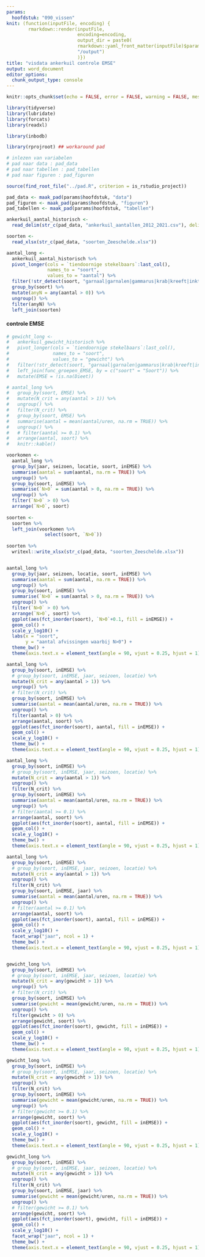 ```yaml
---
params:
  hoofdstuk: "090_vissen"
knit: (function(inputFile, encoding) {
        rmarkdown::render(inputFile,
                          encoding=encoding,
                          output_dir = paste0(
                          rmarkdown::yaml_front_matter(inputFile)$params$hoofdstuk, 
                          "/output")
                          )})
title: "visdata ankerkuil controle EMSE"
output: word_document
editor_options: 
  chunk_output_type: console
---
```


```r

knitr::opts_chunk$set(echo = FALSE, error = FALSE, warning = FALSE, message = FALSE, cache = FALSE)

```

```r

library(tidyverse)
library(lubridate)
library(forcats)
library(readxl)

library(inbodb)

library(rprojroot) ## workaround pad

```

```r

# inlezen van variabelen
# pad naar data : pad_data
# pad naar tabellen : pad_tabellen
# pad naar figuren : pad_figuren

source(find_root_file("../pad.R", criterion = is_rstudio_project))

pad_data <- maak_pad(params$hoofdstuk, "data")
pad_figuren <- maak_pad(params$hoofdstuk, "figuren")
pad_tabellen <- maak_pad(params$hoofdstuk, "tabellen")

```


```r

ankerkuil_aantal_historisch <- 
  read_delim(str_c(pad_data, "ankerkuil_aantallen_2012_2021.csv"), delim = ";")

soorten <- 
  read_xlsx(str_c(pad_data, "soorten_Zeeschelde.xlsx"))

aantal_long <-
  ankerkuil_aantal_historisch %>%
  pivot_longer(cols = `tiendoornige stekelbaars`:last_col(),
               names_to = "soort",
               values_to = "aantal") %>%
  filter(!str_detect(soort, "garnaal|garnalen|gammarus|krab|kreeft|inktvis|octopus|zeekat")) %>%
  group_by(soort) %>% 
  mutate(anyN = any(aantal > 0)) %>% 
  ungroup() %>% 
  filter(anyN) %>% 
  left_join(soorten)

```


#### controle EMSE

```r


# gewicht_long <-
#   ankerkuil_gewicht_historisch %>%
#   pivot_longer(cols = `tiendoornige stekelbaars`:last_col(),
#                names_to = "soort",
#                values_to = "gewicht") %>%
#   filter(!str_detect(soort, "garnaal|garnalen|gammarus|krab|kreeft|inktvis|octopus|zeekat")) %>%
#   left_join(func_groepen_EMSE, by = c("soort" = "Soort")) %>%
#   mutate(EMSE = !is.na(Dieet))

# aantal_long %>%
#   group_by(soort, EMSE) %>%
#   mutate(N_crit = any(aantal > 1)) %>%
#   ungroup() %>%
#   filter(N_crit) %>%
#   group_by(soort, EMSE) %>%
#   summarise(aantal = mean(aantal/uren, na.rm = TRUE)) %>%
#   ungroup() %>%
#   # filter(aantal >= 0.1) %>%
#   arrange(aantal, soort) %>%
#   knitr::kable()

voorkomen <-
  aantal_long %>%
  group_by(jaar, seizoen, locatie, soort, inEMSE) %>%
  summarise(aantal = sum(aantal, na.rm = TRUE)) %>%
  ungroup() %>%
  group_by(soort, inEMSE) %>%
  summarise(`N>0` = sum(aantal > 0, na.rm = TRUE)) %>%
  ungroup() %>%
  filter(`N>0` > 0) %>%
  arrange(`N>0`, soort)
  
soorten <- 
  soorten %>% 
  left_join(voorkomen %>% 
              select(soort, `N>0`))
  
soorten %>% 
  writexl::write_xlsx(str_c(pad_data, "soorten_Zeeschelde.xlsx"))


aantal_long %>%
  group_by(jaar, seizoen, locatie, soort, inEMSE) %>%
  summarise(aantal = sum(aantal, na.rm = TRUE)) %>%
  ungroup() %>%
  group_by(soort, inEMSE) %>%
  summarise(`N>0` = sum(aantal > 0, na.rm = TRUE)) %>%
  ungroup() %>%
  filter(`N>0` > 0) %>%
  arrange(`N>0`, soort) %>%
  ggplot(aes(fct_inorder(soort), `N>0`+0.1, fill = inEMSE)) +
  geom_col() +
  scale_y_log10() +
  labs(x = "soort",
       y = "aantal afvissingen waarbij N>0") +
  theme_bw() +
  theme(axis.text.x = element_text(angle = 90, vjust = 0.25, hjust = 1))

aantal_long %>%
  group_by(soort, inEMSE) %>%
  # group_by(soort, inEMSE, jaar, seizoen, locatie) %>%
  mutate(N_crit = any(aantal > 1)) %>%
  ungroup() %>%
  # filter(N_crit) %>%
  group_by(soort, inEMSE) %>%
  summarise(aantal = mean(aantal/uren, na.rm = TRUE)) %>%
  ungroup() %>%
  filter(aantal > 0) %>%
  arrange(aantal, soort) %>%
  ggplot(aes(fct_inorder(soort), aantal, fill = inEMSE)) +
  geom_col() +
  scale_y_log10() +
  theme_bw() +
  theme(axis.text.x = element_text(angle = 90, vjust = 0.25, hjust = 1))

aantal_long %>%
  group_by(soort, inEMSE) %>%
  # group_by(soort, inEMSE, jaar, seizoen, locatie) %>%
  mutate(N_crit = any(aantal > 1)) %>%
  ungroup() %>%
  filter(N_crit) %>%
  group_by(soort, inEMSE) %>%
  summarise(aantal = mean(aantal/uren, na.rm = TRUE)) %>%
  ungroup() %>%
  # filter(aantal >= 0.1) %>%
  arrange(aantal, soort) %>%
  ggplot(aes(fct_inorder(soort), aantal, fill = inEMSE)) +
  geom_col() +
  scale_y_log10() +
  theme_bw() +
  theme(axis.text.x = element_text(angle = 90, vjust = 0.25, hjust = 1))

aantal_long %>%
  group_by(soort, inEMSE) %>%
  # group_by(soort, inEMSE, jaar, seizoen, locatie) %>%
  mutate(N_crit = any(aantal > 1)) %>%
  ungroup() %>%
  filter(N_crit) %>%
  group_by(soort, inEMSE, jaar) %>%
  summarise(aantal = mean(aantal/uren, na.rm = TRUE)) %>%
  ungroup() %>%
  # filter(aantal >= 0.1) %>%
  arrange(aantal, soort) %>%
  ggplot(aes(fct_inorder(soort), aantal, fill = inEMSE)) +
  geom_col() +
  scale_y_log10() +
  facet_wrap("jaar", ncol = 1) +
  theme_bw() +
  theme(axis.text.x = element_text(angle = 90, vjust = 0.25, hjust = 1))


gewicht_long %>%
  group_by(soort, inEMSE) %>%
  # group_by(soort, inEMSE, jaar, seizoen, locatie) %>%
  mutate(N_crit = any(gewicht > 1)) %>%
  ungroup() %>%
  # filter(N_crit) %>%
  group_by(soort, inEMSE) %>%
  summarise(gewicht = mean(gewicht/uren, na.rm = TRUE)) %>%
  ungroup() %>%
  filter(gewicht > 0) %>%
  arrange(gewicht, soort) %>%
  ggplot(aes(fct_inorder(soort), gewicht, fill = inEMSE)) +
  geom_col() +
  scale_y_log10() +
  theme_bw() +
  theme(axis.text.x = element_text(angle = 90, vjust = 0.25, hjust = 1))

gewicht_long %>%
  group_by(soort, inEMSE) %>%
  # group_by(soort, inEMSE, jaar, seizoen, locatie) %>%
  mutate(N_crit = any(gewicht > 1)) %>%
  ungroup() %>%
  filter(N_crit) %>%
  group_by(soort, inEMSE) %>%
  summarise(gewicht = mean(gewicht/uren, na.rm = TRUE)) %>%
  ungroup() %>%
  # filter(gewicht >= 0.1) %>%
  arrange(gewicht, soort) %>%
  ggplot(aes(fct_inorder(soort), gewicht, fill = inEMSE)) +
  geom_col() +
  scale_y_log10() +
  theme_bw() +
  theme(axis.text.x = element_text(angle = 90, vjust = 0.25, hjust = 1))

gewicht_long %>%
  group_by(soort, inEMSE) %>%
  # group_by(soort, inEMSE, jaar, seizoen, locatie) %>%
  mutate(N_crit = any(gewicht > 1)) %>%
  ungroup() %>%
  filter(N_crit) %>%
  group_by(soort, inEMSE, jaar) %>%
  summarise(gewicht = mean(gewicht/uren, na.rm = TRUE)) %>%
  ungroup() %>%
  # filter(gewicht >= 0.1) %>%
  arrange(gewicht, soort) %>%
  ggplot(aes(fct_inorder(soort), gewicht, fill = inEMSE)) +
  geom_col() +
  scale_y_log10() +
  facet_wrap("jaar", ncol = 1) +
  theme_bw() +
  theme(axis.text.x = element_text(angle = 90, vjust = 0.25, hjust = 1))

```

